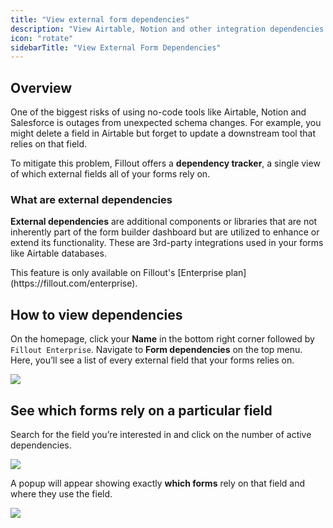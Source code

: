 ---
title: "View external form dependencies"
description: "View Airtable, Notion and other integration dependencies all in one place to prevent outages when your schemas change. Easily track which forms rely on which external fields."
icon: "rotate"
sidebarTitle: "View External Form Dependencies"
---

## Overview

One of the biggest risks of using no-code tools like Airtable, Notion and Salesforce is outages from unexpected schema changes. For example, you might delete a field in Airtable but forget to update a downstream tool that relies on that field.

To mitigate this problem, Fillout offers a **dependency tracker**, a single view of which external fields all of your forms rely on.

### What are external dependencies

**External dependencies** are additional components or libraries that are not inherently part of the form builder dashboard but are utilized to enhance or extend its functionality. These are 3rd-party integrations used in your forms like Airtable databases.

<Note>
  This feature is only available on Fillout's [Enterprise plan](https://fillout.com/enterprise).
</Note>

## How to view dependencies

On the homepage, click your **Name** in the bottom right corner followed by `Fillout Enterprise`. Navigate to **Form dependencies** on the top menu. Here, you’ll see a list of every external field that your forms relies on.

<Frame>
<img src="/images/advanced/image-26.png" />
</Frame>

## See which forms rely on a particular field

Search for the field you’re interested in and click on the number of active dependencies.

<Frame>
<img src="/images/advanced/image-27.png" />
</Frame>

A popup will appear showing exactly **which forms** rely on that field and where they use the field.

<Frame>
<img src="/images/advanced/image-28.png" />
</Frame>
